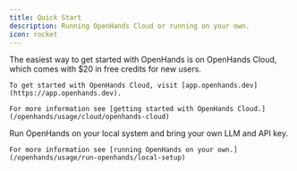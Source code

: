 ```yaml
---
title: Quick Start
description: Running OpenHands Cloud or running on your own.
icon: rocket
---
```


<Tabs>
  <Tab title="OpenHands Cloud">
    The easiest way to get started with OpenHands is on OpenHands Cloud, which comes with $20 in free credits for new users.

    To get started with OpenHands Cloud, visit [app.openhands.dev](https://app.openhands.dev).

    For more information see [getting started with OpenHands Cloud.](/openhands/usage/cloud/openhands-cloud)
  </Tab>
  <Tab title="Running OpenHands on Your Own">
    Run OpenHands on your local system and bring your own LLM and API key.

    For more information see [running OpenHands on your own.](/openhands/usage/run-openhands/local-setup)
  </Tab>
</Tabs>
